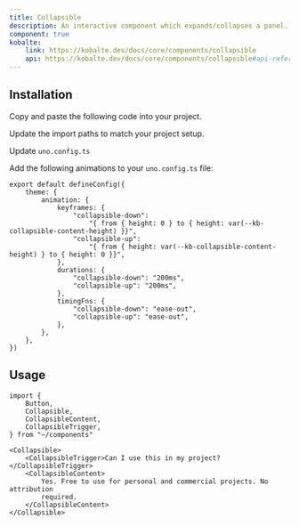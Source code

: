 ```yaml
---
title: Collapsible
description: An interactive component which expands/collapses a panel.
component: true
kobalte:
    link: https://kobalte.dev/docs/core/components/collapsible
    api: https://kobalte.dev/docs/core/components/collapsible#api-reference
---
```



<ComponentExample src="/src/components/examples/collapsible/demo.tsx">
    <CollapsibleDemo />
</ComponentExample>

## Installation

<Steps>

<Step>Copy and paste the following code into your project.</Step>

<ComponentSource src="/src/components/ui/collapsible.tsx" />

<Step>Update the import paths to match your project setup.</Step>

<Step>Update `uno.config.ts`</Step>

Add the following animations to your `uno.config.ts` file:

```tsx title="uno.config.ts" {3-18}
export default defineConfig({
    theme: {
        animation: {
            keyframes: {
                "collapsible-down":
                    "{ from { height: 0 } to { height: var(--kb-collapsible-content-height) }}",
                "collapsible-up":
                    "{ from { height: var(--kb-collapsible-content-height) } to { height: 0 }}",
            },
            durations: {
                "collapsible-down": "200ms",
                "collapsible-up": "200ms",
            },
            timingFns: {
                "collapsible-down": "ease-out",
                "collapsible-up": "ease-out",
            },
        },
    },
})
```

</Steps>

## Usage

```tsx
import {
    Button,
    Collapsible,
    CollapsibleContent,
    CollapsibleTrigger,
} from "~/components"
```

```tsx
<Collapsible>
    <CollapsibleTrigger>Can I use this in my project?</CollapsibleTrigger>
    <CollapsibleContent>
        Yes. Free to use for personal and commercial projects. No attribution
        required.
    </CollapsibleContent>
</Collapsible>
```
